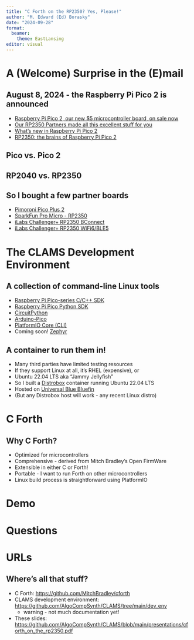 ```yaml
---
title: "C Forth on the RP2350? Yes, Please!"
author: "M. Edward (Ed) Borasky"
date: "2024-09-28"
format: 
  beamer:
    theme: EastLansing
editor: visual
---
```


# A (Welcome) Surprise in the (E)mail

## August 8, 2024 - the Raspberry Pi Pico 2 is announced

- [Raspberry Pi Pico 2, our new $5 microcontroller board, on sale now](https://www.raspberrypi.com/news/raspberry-pi-pico-2-our-new-5-microcontroller-board-on-sale-now/)
- [Our RP2350 Partners made all this excellent stuff for you](https://www.raspberrypi.com/news/our-rp2350-partners-made-all-this-excellent-stuff-for-you/)
- [What’s new in Raspberry Pi Pico 2](https://www.raspberrypi.com/news/whats-new-in-pico-2/)
- [RP2350: the brains of Raspberry Pi Pico 2](https://www.raspberrypi.com/news/rp2350-the-brains-of-raspberry-pi-pico-2/)

## Pico vs. Pico 2

## RP2040 vs. RP2350

## So I bought a few partner boards

- [Pimoroni Pico Plus 2](https://shop.pimoroni.com/products/pimoroni-pico-plus-2-w?variant=42182811942995)
- [SparkFun Pro Micro - RP2350](https://www.sparkfun.com/products/24870)
- [iLabs Challenger+ RP2350 BConnect](https://ilabs.se/challenger-rp2350-bconnect-datasheet/)
- [iLabs Challenger+ RP2350 WiFi6/BLE5](https://ilabs.se/challenger-rp2350-wifi-ble/)

# The CLAMS Development Environment

## A collection of command-line Linux tools

- [Raspberry Pi Pico-series C/C++ SDK](https://datasheets.raspberrypi.com/pico/raspberry-pi-pico-c-sdk.pdf)
- [Raspberry Pi Pico Python SDK](https://datasheets.raspberrypi.com/pico/raspberry-pi-pico-python-sdk.pdf)
- [CircuitPython](https://circuitpython.org/)
- [Arduino-Pico](https://arduino-pico.readthedocs.io/en/latest/)
- [PlatformIO Core (CLI)](https://docs.platformio.org/en/latest/core/index.html)
- Coming soon! [Zephyr](https://docs.zephyrproject.org/latest/index.html)

## A container to run them in!

- Many third parties have limited testing resources
- If they support Linux at all, it's RHEL (expensive), or
- Ubuntu 22.04 LTS aka "Jammy Jellyfish"
- So I built a [Distrobox](https://distrobox.it/) container running Ubuntu 22.04 LTS
- Hosted on [Universal Blue Bluefin](https://projectbluefin.io/)
- (But any Distrobox host will work - any recent Linux distro)

# C Forth

## Why C Forth?

- Optimized for microcontrollers
- Comprehensive - derived from Mitch Bradley's Open FirmWare
- Extensible in either C or Forth!
- Portable - I want to run Forth on other microcontrollers
- Linux build process is straightforward using PlatformIO

# Demo

# Questions

# URLs

## Where's all that stuff?

- C Forth: <https://github.com/MitchBradley/cforth>
- CLAMS development environment: <https://github.com/AlgoCompSynth/CLAMS/tree/main/dev_env>
    - warning - not much documentation yet!
- These slides: <https://github.com/AlgoCompSynth/CLAMS/blob/main/presentations/cforth_on_the_rp2350.pdf>
